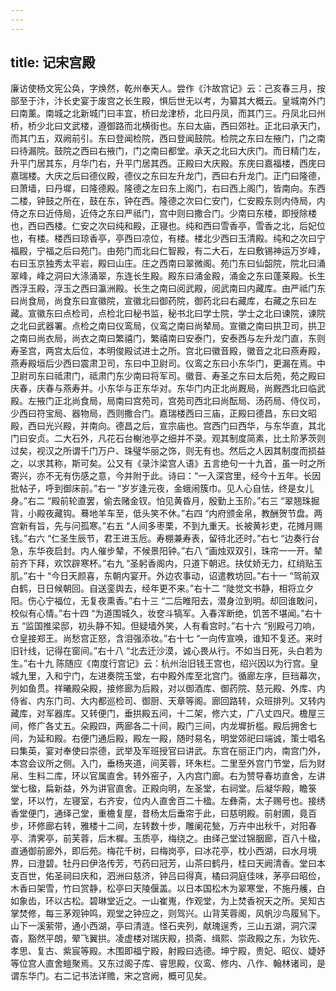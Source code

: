 ```yaml
---
---
---
```

title: 记宋宫殿
---




廉访使杨文宪公奂，字焕然，乾州奉天人。尝作《汴故宫记》云：己亥春三月，按部至于汴，汴长史宴于废宫之长生殿，惧后世无以考，为纂其大概云。皇城南外门曰南薰。南城之北新城门曰丰宜，桥曰龙津桥，北曰丹凤，而其门三。丹凤北曰州桥，桥少北曰文武楼，遵御路而北横街也。东曰太庙，西曰郊社。正北曰承天门，而其门五，双阙前引。东曰登闻检院，西曰登闻鼓院。检院之东曰左掖门，门之南曰待漏院。鼓院之西曰右掖门，门之南曰都堂。承天之北曰大庆门。而日精门左，升平门居其东，月华门右，升平门居其西。正殿曰大庆殿。东庑曰嘉福楼，西庑曰嘉瑞楼。大庆之后曰德仪殿，德仪之东曰左升龙门，西曰右升龙门。正门曰隆德，曰萧墙，曰丹墀，曰隆德殿。隆德之左曰东上阁门，右曰西上阁门，皆南向。东西二楼，钟鼓之所在，鼓在东，钟在西。隆德之次曰仁安门，仁安殿东则内侍局，内侍之东曰近侍局，近侍之东曰严祗门，宫中则曰撒合门。少南曰东楼，即授除楼也，西曰西楼。仁安之次曰纯和殿，正寝也。纯和西曰雪香亭，雪香之北，后妃位也，有楼。楼西曰琼香亭，亭西曰凉位，有楼。楼北少西曰玉清殿。纯和之次曰宁福殿，宁福之后曰苑门。由苑门而北曰仁智殿，有二大石，左曰敷锡神运万岁峰，右曰玉京独秀太平岩，殿曰山庄。庄之西南曰翠微阁。苑门东曰仙韶院，院北曰涌翠峰，峰之洞曰大涤涌翠，东连长生殿。殿东曰涌金殿，涌金之东曰蓬莱殿。长生西浮玉殿，浮玉之西曰瀛洲殿。长生之南曰阅武殿，阅武南曰内藏库。由严祗门东曰尚食局，尚食东曰宣徽院，宣徽北曰御药院，御药北曰右藏库，右藏之东曰左藏。宣徽东曰点检司，点检北曰秘书监，秘书北曰学士院，学士之北曰谏院，谏院之北曰武器署。点检之南曰仪鸾局，仪鸾之南曰尚辇局。宣徽之南曰拱卫司，拱卫之南曰尚衣局，尚衣之南曰繁禧门，繁禧南曰安泰门，安泰西与左升龙门直，东则寿圣宫，两宫太后位，本明俊殿试进士之所。宫北曰徽音殿，徽音之北曰燕寿殿，燕寿殿垣后少西曰震肃卫司，东曰中卫尉司。仪鸾之东曰小东华门，更漏在焉。中卫尉司东曰祗肃门，祗肃门东少南曰将军司。徽音、寿圣之东曰太后苑，苑之殿曰庆春，庆春与燕寿并。小东华与正东华对。东华门内正北尚厩局，尚厩西北曰临武殿。左掖门正北尚食局，局南曰宫苑司，宫苑司西北曰尚酝局、汤药局、侍仪司，少西曰符宝局、器物局，西则撒合门。嘉瑞楼西曰三庙，正殿曰德昌，东曰文昭殿，西曰光兴殿，并南向。德昌之后，宣宗庙也。宫西门曰西华，与东华直，其北门曰安贞。二大石外，凡花石台榭池亭之细并不录。观其制度简素，比土阶茅茨则过矣，视汉之所谓千门万户、珠璧华丽之饰，则无有也。然后之人因其制度而损益之，以求其称，斯可矣。公又有《录汴梁宫人语》五言绝句一十九首，虽一时之所寄兴，亦不无有伤感之意，今并附于此。诗曰：“一入深宫里，经今十五年。长因批帖子，呼到御床前。”右一 “岁岁逢元夜，金蛾闹簇巾。见人心自怯，终是女儿身。”右二 “殿前轮直罢，偷去赌金钗。怕见黄昏月，殷勤上玉阶。”右三 “翠翘珠掘背，小殿夜藏钩。蓦地羊车至，低头笑不休。”右四 “内府颁金帛，教酬贺节盘。两宫新有旨，先与问孤寒。”右五 “人间多枣栗，不到九重天。长被黄衫吏，花摊月赐钱。”右六 “仁圣生辰节，君王进玉卮。寿棚兼寿表，留待北还时。”右七 “边奏行台急，东华夜启封。内人催步辇，不候景阳钟。”右八 “画烛双双引，珠帘一一开。辇前齐下拜，欢饮辟寒杯。”右九 “圣躬香阁内，只道下朝迟。扶仗娇无力，红绡贴玉肌。”右十 “今日天颜喜，东朝内宴开。外边农事动，诏遣教坊回。”右十一 “驾前双白鹤，日日候朝回。自送銮舆去，经年更不来。”右十二 “陡觉文书静，相将立夕阳。伤心宁福位，无复夜熏香。”右十三 “二后睢阳去，潜身泣到明。却回谁敢问，校似有心情。”右十四 “为道围城久，妆奁斗犒军。入春浑断绝，饥苦不堪闻。”右十五 “监国推梁邸，初头静不知。但疑墙外笑，人有看宫时。”右十六 “别殿弓刀响，仓皇接郑王。尚愁宫正怒，含泪强添妆。”右十七 “一向传宣唤，谁知不复还。来时旧针线，记得在窗间。”右十八 “北去迁沙漠，诚心畏从行。不如当日死，头白若为生。”右十九 陈随应《南度行宫记》云：杭州治旧钱王宫也，绍兴因以为行宫。皇城九里，入和宁门，左进奏院玉堂，右中殿外库至北宫门。循廊左序，巨珰幕次，列如鱼贯。祥曦殿朵殿，接修廊为后殿，对以御酒库、御药院、慈元殿、外库、内侍省、内东门司、大内都巡检司、御厨、天章等阁。廊回路转，众班排列。又转内藏库，对军器库。又转便门，垂拱殿五间，十二架，修六丈，广八丈四尺。檐屋三间，修广各丈五。朵殿四，两廊各二十间，殿门三间，内龙墀折槛。殿后拥舍七间，为延和殿。右便门通后殿，殿左一殿，随时易名，明堂郊祀曰端诚，策士唱名曰集英，宴对奉使曰崇德，武举及军班授官曰讲武。东宫在丽正门内，南宫门外，本宫会议所之侧。入门，垂杨夹道，间芙蓉，环朱栏。二里至外宫门节堂，后为财帛、生料二库，环以官属直舍。转外窑子，入内宫门廊。右为赞导春坊直舍，左讲堂七楹，扁新益，外为讲官直舍。正殿向明，左圣堂，右祠堂。后凝华殿，瞻箓堂，环以竹，左寝室，右齐安，位内人直舍百二十楹。左彝斋，太子赐号也。接绣香堂便门，通绎己堂，重檐复屋，昔杨太后垂帘于此，曰慈明殿。前射圃，竟百步，环修廊右转，雅楼十二间，左转数十步，雕阑花甃，万卉中出秋千，对阳春亭、清霁亭，前芙蓉，后木樨。玉质亭，梅绕之。由绎己堂过锦胭廊，百八十楹，直通御前廊外，即后苑。梅花千树，曰梅岗亭，曰冰花亭，枕小西湖，曰水月境界，曰澄碧。牡丹曰伊洛传芳，芍药曰冠芳，山茶曰鹤丹，桂曰天阙清香。堂曰本支百世，佑圣祠曰庆和，泗洲曰慈济，钟吕曰得真，橘曰洞庭佳味，茅亭曰昭俭，木香曰架雪，竹曰赏静，松亭曰天陵偃盖。以日本国松木为翠寒堂，不施丹艧，白如象齿，环以古松。碧琳堂近之。一山崔嵬，作观堂，为上焚香祝天之所。吴知古掌焚修，每三茅观钟鸣，观堂之钟应之，则驾兴。山背芙蓉阁，风帆沙鸟履舃下。山下一溪萦带，通小西湖，亭曰清涟。怪石夹列，献瑰逞秀，三山五湖，洞穴深杳，豁然平朗，翚飞翼拱。凌虚楼对瑞庆殿，损斋、缉熙、崇政殿之东，为钦先、孝思、复古、紫宸等殿。木围即福宁殿，射殿曰选德。坤宁殿，贵妃、昭仪、婕妤等位宫人直舍螘聚焉。又东过阁子库、睿思殿，仪鸾、修内、八作、翰林诸司，是谓东华门。右二记书法详赡，宋之宫阙，概可见矣。